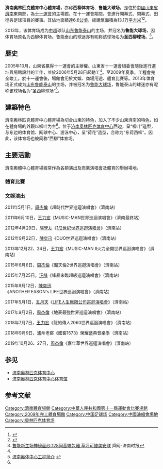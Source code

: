 {{NoteTA}}
{{coord|36|39|22.0|N|117|6|35.4|E|type:landmark|display=title}}
{{Infobox_Stadium 
| stadium_name = 濟南奧林匹克體育中心體育場|西柳体育场
| nickname = 圣西柳球场
| image = [[File:JinanOlympic.JPG|250px]]
| location = {{Flagicon|China}}[[中华人民共和国|中华人民共和国]][[山東省|山東省]][[濟南市|濟南市]][[历下区|历下区]]经十东路济南奥体中心 
| broke_ground = 2006年5月28日
| opened = 2009年
| closed = 
| demolished = 
| owner =  [[山东省人民政府|山东省人民政府]]
| operator = 
| surface = 草地
| construction_cost =
| former_names =  
| tenants = [[中国奥林匹克委员会|中国奥林匹克委员会]]<br>[[山東魯能泰山|山東魯能泰山]]（2013年-）
| seating_capacity = 56,808 <ref>{{Cite web |url=http://www.worldofstadiums.com/asia/china/shandong/jinan-olympic-sports-centre-stadium/ |title=存档副本 |access-date=2017-05-01 |archive-date=2020-11-29 |archive-url=https://web.archive.org/web/20201129200715/http://www.worldofstadiums.com/asia/china/shandong/jinan-olympic-sports-centre-stadium/ |dead-url=no }}</ref>
| dimensions = 110米×72米
| events = [[中华人民共和国第十一届运动会|第十一届全国运动会]]
}}

'''濟南奧林匹克體育中心體育場'''，亦称'''西柳体育场'''、'''鲁能大球场'''，是位於[[中華人民共和國|中國]][[山東省|山東省]][[濟南|濟南]]東南部，為[[十一運會|十一運會]]的主場館。在十一運會期間，會進行開幕式、閉幕式、田徑與足球項目的賽事。其佔地面積達6.6[[公頃|公頃]]，總建筑面積為13.1万[[平方米|平方米]]<ref name="stadium">{{Cite web |url=http://www.dzwww.com/xinwen/shandong/shandongtupian/t20060529_1540445.htm |title=济南奥体中心开建 |accessdate=2009-01-03 |archive-date=2008-10-02 |archive-url=https://web.archive.org/web/20081002222910/http://www.dzwww.com/xinwen/shandong/shandongtupian/t20060529_1540445.htm |dead-url=no }}</ref><ref>{{Cite web |url=http://sports.sohu.com/20091016/n267423702.shtml |title=济南奥体中心简介 “东荷西柳”写诗情画意(图) |accessdate=2009-10-26 |archive-date=2012-03-12 |archive-url=https://web.archive.org/web/20120312174835/http://sports.sohu.com/20091016/n267423702.shtml |dead-url=no }}</ref>。

2013年，该体育场成为[[中超|中超]]球队[[山东鲁能泰山|山东鲁能泰山]]的主场，并冠名为'''鲁能大球场'''，因体育场原名为西柳体育场，鲁能泰山的球迷亦有昵称该球场名为'''圣西柳球场'''。<ref>[http://www.chinadaily.com.cn/micro-reading/dzh/2013-03-04/content_8398795.html 鲁能新主场神秘面纱:128间高端包厢 草坪可媲美安联] {{Wayback|url=http://www.chinadaily.com.cn/micro-reading/dzh/2013-03-04/content_8398795.html |date=20140317165149 }} 舜网-济南时报</ref>。

==歷史==
2005年10月，山東省贏得十一運會的主辦權。山東省十一運會組委會隨後進行選址與場館設計的工作，並於2006年5月28日起動工<ref name="stadium"/>。至2009年夏季，工程會完全竣工。於十一運會後，場館會用於文娛、商場用途、體育比賽等。2013年体育场正式成为[[山东鲁能泰山|山东鲁能泰山]]的主场，并被冠名为[[鲁能大球场|鲁能大球场]]，鲁能泰山的球迷亦有昵称该球场名为“圣西柳球场”<ref>[http://news.eastday.com/eastday/06news/china/c/20070922/u1a3124210.html 济南奥体中心工程简介] {{webarchive|url=https://web.archive.org/web/20090415054735/http://news.eastday.com/eastday/06news/china/c/20070922/u1a3124210.html |date=2009-04-15 }}</ref>。

==建築特色==
濟南奧林匹克體育中心體育場為切合山東的特色，加入了不少山東濟南的特色，如在體育場的外觀以柳叶为主<ref name="stadium"/>。位于[[济南奥林匹克体育中心|济南奥林匹克体育中心]]西边，呈“柳叶”造型，与东边的体育馆、网球中心、游泳中心，呈“荷花”造型，合称为“东荷西柳”。因此，该体育场也被简称“西柳”体育场。

== 主要活動 ==
濟南奧體中心體育場經常作為各類演出及商業演唱會及體育的舉辦場地。
=== 體育比賽 ===

=== 文娛演出 ===
2011年5月1日，[[周杰倫|周杰倫]]《超時代世界巡迴演唱會》（濟南站）

2011年6月10日，[[王力宏|王力宏]]《MUSIC-MAN世界巡迴演唱會》（濟南最終站）

2012年4月29日，[[張學友|張學友]]《[[張學友1/2世紀世界巡迴演唱會|1/2世紀世界巡迴演唱會]]》（濟南站）

2012年9月22日，[[陳奕迅|陳奕迅]]《DUO世界巡迴演唱會》（濟南站）

2013年12月22、24日，[[王力宏|王力宏]]《MUSIC-MAN Ⅱ火力全開世界巡迴演唱會》（濟南站）

2015年6月6日，[[周杰倫|周杰倫]]《魔天倫2世界巡迴演唱會》（濟南站）

2015年7月25日，[[汪峰|汪峰]]《峰暴來臨超級巡迴演唱會》（濟南站）

2015年9月12日，[[陳奕迅|陳奕迅]]《ANOTHER EASON's LIFE世界巡迴演唱會》（濟南站）

2017年5月1日，[[五月天|五月天]]《[[五月天LIFE人生無限公司巡迴演唱會|LIFE人生無限公司巡迴演唱會]]》（濟南站）

2017年9月2日，[[周杰倫|周杰倫]]《地表最強世界巡迴演唱會》（濟南站）

2018年7月7日，[[王力宏|王力宏]]《龍的傳人2060世界巡迴演唱會》（濟南站）

2018年9月9日，瀘州老窖《國窖1573》榮耀盛典音樂季（濟南站）

2019年10月26、27日，[[周杰倫|周杰倫]]《嘉年華世界巡迴演唱會》（濟南站）

== 参见 ==
*[[济南奥林匹克体育中心|济南奥林匹克体育中心]]
*[[济南奥林匹克体育中心体育馆|济南奥林匹克体育中心体育馆]]

==参考文献==
{{Reflist}}
{{s-start}}
{{succession box
|before = [[南京奥林匹克体育中心|南京奥林匹克体育中心]]<br>[[南京市|南京]]
|title = [[中华人民共和国全国运动会|中华人民共和国全国运动会]]<br />开幕式场地
|years = [[中华人民共和国第十一届运动会|第十一届（2009年）]]
|after = [[沈阳奥林匹克体育中心|沈阳奥林匹克体育中心]]<br>[[沈阳市|沈阳]]
}}
{{s-end}}
{{山东省体育场馆}}
{{2015中超主场}}

[[Category:濟南體育場館|Category:濟南體育場館]]
[[Category:中華人民共和國第十一屆運動會比賽場館|Category:中華人民共和國第十一屆運動會比賽場館]]
[[Category:2009年完工體育場館|Category:2009年完工體育場館]]
[[Category:中国足球场|Category:中国足球场]]
[[Category:中國演唱會場地|Category:中國演唱會場地]]
[[Category:奥林匹克体育场|Category:奥林匹克体育场]]